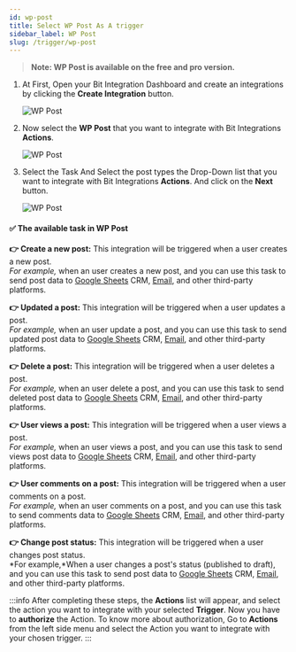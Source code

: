 ```yaml
---
id: wp-post
title: Select WP Post As A trigger
sidebar_label: WP Post
slug: /trigger/wp-post
---
```



> **Note: WP Post is available on the free and pro version.**

1. At First, Open your Bit Integration Dashboard and create an integrations by clicking the **Create Integration** button.

   <Image src="trigger/_create-integrations" alt="WP Post" w="1020" h="350" />

2. Now select the **WP Post** that you want to integrate with Bit Integrations **Actions**.

   <Image src="trigger/wp-post/_select-trigger" alt="WP Post" w="1020" h="350" />

3. Select the Task And Select the post types the Drop-Down list that you want to integrate with Bit Integrations **Actions**. And click on the **Next** button.

   <Image src="trigger/wp-post/select-form-or-task-name" alt="WP Post" w="1020" h="350"/>

#### ✅ The available task in WP Post

**👉 Create a new post:** This integration will be triggered when a user creates a new post.   
*For example,* when an user creates a new post, and you can use this task to send post data to [Google Sheets](https://docs.bit-integrations.bitapps.pro/integrations/google-sheet) CRM, [Email](https://docs.bit-integrations.bitapps.pro/integrations/email), and other third-party platforms.

**👉 Updated a post:** This integration will be triggered when a user updates a post.   
*For example,* when an user update a post, and you can use this task to send updated post data to [Google Sheets](https://docs.bit-integrations.bitapps.pro/integrations/google-sheet) CRM, [Email](https://docs.bit-integrations.bitapps.pro/integrations/email), and other third-party platforms.

**👉 Delete a post:** This integration will be triggered when a user deletes a post.   
*For example,* when an user delete a post, and you can use this task to send deleted post data to [Google Sheets](https://docs.bit-integrations.bitapps.pro/integrations/google-sheet) CRM, [Email](https://docs.bit-integrations.bitapps.pro/integrations/email), and other third-party platforms.

**👉 User views a post:** This integration will be triggered when a user views a post.      
*For example,* when an user views a post, and you can use this task to send views post data to [Google Sheets](https://docs.bit-integrations.bitapps.pro/integrations/google-sheet) CRM, [Email](https://docs.bit-integrations.bitapps.pro/integrations/email), and other third-party platforms.

**👉 User comments on a post:** This integration will be triggered when a user comments on a post.   
*For example,* when an user comments on a post, and you can use this task to send comments data to [Google Sheets](https://docs.bit-integrations.bitapps.pro/integrations/google-sheet) CRM, [Email](https://docs.bit-integrations.bitapps.pro/integrations/email), and other third-party platforms.

**👉 Change post status:** This integration will be triggered when a user changes post status.   
*For example,*When a user changes a post's status (published to draft), and you can use this task to send post data to [Google Sheets](https://docs.bit-integrations.bitapps.pro/integrations/google-sheet) CRM, [Email](https://docs.bit-integrations.bitapps.pro/integrations/email), and other third-party platforms.


:::info
  After completing these steps, the **Actions** list will appear, and select the action you want to integrate with your selected **Trigger**. Now you have to **authorize** the Action. To know more about authorization, Go to **Actions** from the left side menu and select the Action you want to integrate with your chosen trigger.
:::

<Feedback/>
